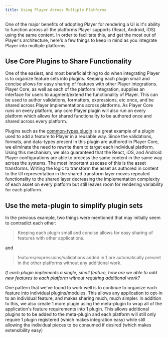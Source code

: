 ```yaml
---
title: Using Player Across Multiple Platforms
---
```


One of the major benefits of adopting Player for rendering a UI is it's ability to function across all the platforms Player supports (React, Android, iOS) using the same content. In order to facilitate this, and get the most out of Player's architecture, here's a few things to keep in mind as you integrate Player into multiple platforms.

## Use Core Plugins to Share Functionality

One of the easiest, and most beneficial thing to do when integrating Player is to organize feature sets into plugins. Keeping each plugin small and concise allows for easy sharing of features with other Player integrations. Player Core, as well as each of the platform integration, supplies an interface for users to augment/extend the functionality of Player. This can be used to author validations, formatters, expressions, etc once, and be shared across Player implementations across platforms. As Player Core runs on every platform, any core Player plugin will also run on every platform which allows for shared functionality to be authored once and shared across every platform.

Plugins such as the [common-types plugin](/plugins/core/common-types) is a great example of a plugin used to add a feature to Player in a reusable way. Since the validations, formats, and data-types present in this plugin are authored in Player Core, we eliminate the need to rewrite them to target each individual platform. Using this mechanism, we also guaranteed that the React, iOS, and Android Player configurations are able to process the same content in the same way across the systems. The most important usecase of this is the asset transforms. Writing the logic to transform the asset as authored in content to the UI representation in the shared transform layer moves repeated functionality to the shared layer decreasing the implementation complexity of each asset on every platform but still leaves room for rendering variability for each platform.

## Use the meta-plugin to simplify plugin sets

In the previous example, two things were mentioned that may initially seem to contradict each other:

> Keeping each plugin small and concise allows for easy sharing of features with other applications.

and

> features/expressions/validations added in 1 are automatically present in the other platforms without any additional work.

_If each plugin implements a single, small feature, how are we able to add new features to each platform without requiring additional work?_

One pattern that we've found to work well is to continue to organize each feature into individual plugins/modules. This allows any application to opt-in to an individual feature, and makes sharing much, much simpler. In addition to this, we also create 1 more plugin using the meta-plugin to wrap all of the application's feature requirements into 1 plugin. This allows additional plugins to to be added to the meta-plugin and each platform will still only require 1 plugin registered (which makes integration easy) while still allowing the individual pieces to be consumed if desired (which makes extensibility easy)
